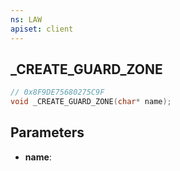 ```yaml
---
ns: LAW
apiset: client
---
```

## _CREATE_GUARD_ZONE

```c
// 0x8F9DE75680275C9F
void _CREATE_GUARD_ZONE(char* name);
```


## Parameters
* **name**: